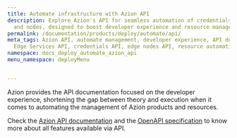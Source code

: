 ```yaml
---
title: Automate infrastructure with Azion API
description: Explore Azion's API for seamless automation of credentials, edge services,
  and nodes, designed to boost developer experience and resource management.
permalink: /documentation/products/deploy/automate/api/
meta_tags: Azion API, automate management, developer experience, API documentation,
  Edge Services API, credentials API, edge nodes API, resource automation
namespace: docs_deploy_automate_azion_api
menu_namespace: deployMenu


---
```



Azion provides the API documentation focused on the developer experience, shortening the gap between theory and execution when it comes to automating the management of Azion products and resources.

<LinkButton link="https://api.azion.com/#12baf375-02a9-4226-be70-3ee700fb5195" label="credentials api" outlined />
<LinkButton link="https://api.azion.com/#75d2b32f-fb8a-47d8-bbbd-32c2e8650ba4" label="edge nodes api" outlined />
<LinkButton link="https://api.azion.com/#bf784c09-a9f6-4b95-bd4d-1b8cb4fc017e" label="edge services api" outlined />


Check the [Azion API documentation](https://api.azion.com/) and the [OpenAPI specification](https://github.com/aziontech/azionapi-openapi/) to know more about all features available via API.


